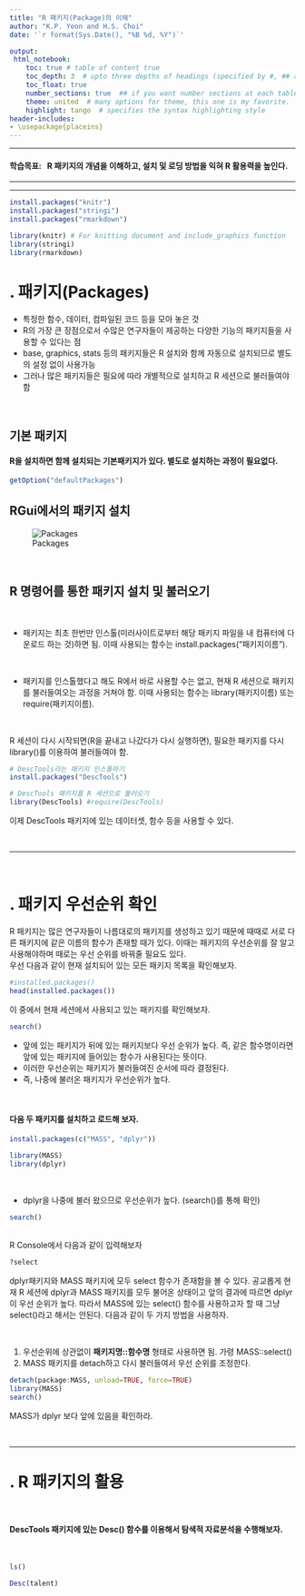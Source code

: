```yaml
---
title: "R 패키지(Package)의 이해"
author: "K.P. Yeon and H.S. Choi"
date: '`r format(Sys.Date(), "%B %d, %Y")`'

output: 
 html_notebook:
    toc: true # table of content true
    toc_depth: 3  # upto three depths of headings (specified by #, ## and ###)
    toc_float: true
    number_sections: true  ## if you want number sections at each table header
    theme: united  # many options for theme, this one is my favorite.
    highlight: tango  # specifies the syntax highlighting style
header-includes:
- \usepackage{placeins} 
---
```


<!-- For notebook options, https://www.rdocumentation.org/packages/rmarkdown/versions/1.8/topics/html_notebook -->

*********
#### 학습목표: \ \ R 패키지의 개념을 이해하고, 설치 및 로딩 방법을 익혀 R 활용력을 높인다. {-}
*********
*********

```r
install.packages("knitr")
install.packages("stringi")
install.packages("rmarkdown")

library(knitr) # For knitting document and include_graphics function
library(stringi)
library(rmarkdown)
```

# \. 패키지(Packages)  
* 특정한 함수, 데이터, 컴파일된 코드 등을 모아 놓은 것
* R의 가장 큰 장점으로서 수많은 연구자들이 제공하는 다양한 기능의 패키지들을 사용할 수 있다는 점
* base, graphics, stats 등의 패키지들은 R 설치와 함께 자동으로 설치되므로 별도의 설정 없이 사용가능
* 그러나 많은 패키지들은 필요에 따라 개별적으로 설치하고 R 세션으로 불러들여야 함

<br />

## 기본 패키지

#### R을 설치하면 함께 설치되는 기본패키지가 있다. 별도로 설치하는 과정이 필요없다. {-}
```r
getOption("defaultPackages")
```


## RGui에서의 패키지 설치
![Packages](Image\figure6.jpg)  

<br />

## R 명령어를 통한 패키지 설치 및 불러오기

<br />

- 패키지는 최초 한번만 인스톨(미러사이트로부터 해당 패키지 파일을 내 컴퓨터에 다운로드 하는 것)하면 됨. 이때 사용되는 함수는 install.packages("패키지이름").

<br />

- 패키지를 인스톨했다고 해도 R에서 바로 사용할 수는 없고, 현재 R 세션으로 패키지를 불러들여오는 과정을 거쳐야 함. 이때 사용되는 함수는 library(패키지이름) 또는 require(패키지이름). 

<br />

R 세션이 다시 시작되면(R을 끝내고 나갔다가 다시 실행하면), 필요한 패키지를 다시 library()를 이용하여 불러들여야 함.


```r
# DescTools라는 패키지 인스톨하기
install.packages("DescTools")

# DescTools 패키지를 R 세션으로 불러오기
library(DescTools) #require(DescTools)
```

이제 DescTools 패키지에 있는 데이터셋, 함수 등을 사용할 수 있다.  
 
<br />

************************

<br />

# \. 패키지 우선순위 확인

R 패키지는 많은 연구자들이 나름대로의 패키지를 생성하고 있기 때문에 때때로 서로 다른 패키지에 같은 이름의 함수가 존재할 때가 있다. 이때는 패키지의 우선순위를 잘 알고 사용해야하며 때로는 우선 순위를 바꿔줄 필요도 있다.  
우선 다음과 같이 현재 설치되어 있는 모든 패키지 목록을 확인해보자.
```r
#installed.packages()
head(installed.packages())
```
 
이 중에서 현재 세션에서 사용되고 있는 패키지를 확인해보자.
```r
search()
```
- 앞에 있는 패키지가 뒤에 있는 패키지보다 우선 순위가 높다. 즉, 같은 함수명이라면 앞에 있는 패키지에 들어있는 함수가 사용된다는 뜻이다. 
- 이러한 우선순위는 패키지가 불러들여진 순서에 따라 결정된다. 
- 즉, 나중에 불러온 패키지가 우선순위가 높다.

<br />

#### 다음 두 패키지를 설치하고 로드해 보자.{-}
```r
install.packages(c("MASS", "dplyr"))
```
```r
library(MASS)
library(dplyr)
```

<br />

- dplyr을 나중에 불러 왔으므로 우선순위가 높다. (search()를 통해 확인)
```r
search()
```

<br />
R Console에서 다음과 같이 입력해보자
```r
?select
```
dplyr패키지와 MASS 패키지에 모두 select 함수가 존재함을 볼 수 있다. 공교롭게 현재 R 세션에 dplyr과 MASS 패키지를 모두 불어온 상태이고 앞의 결과에 따르면 dplyr이 우선 순위가 높다. 따라서 MASS에 있는 select() 함수를 사용하고자 할 때 그냥 select()라고 해서는 안된다. 다음과 같이 두 가지 방법을 사용하자.

<br />

1. 우선순위에 상관없이 **패키지명::함수명** 형태로 사용하면 됨. 가령 MASS::select()  
2. MASS 패키지를 detach하고 다시 불러들여서 우선 순위를 조정한다.
```r
detach(package:MASS, unload=TRUE, force=TRUE)
library(MASS)
search()
```

MASS가 dplyr 보다 앞에 있음을 확인하라.

<br />


*****
# \. R 패키지의 활용

<br />

#### DescTools 패키지에 있는 Desc() 함수를 이용해서 탐색적 자료분석을 수행해보자.{-}

<br />

```r
ls()
```


```r
Desc(talent)
```


